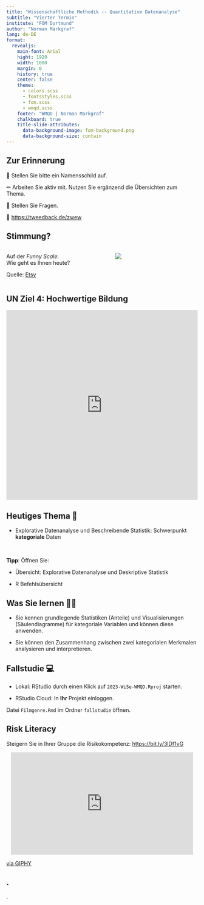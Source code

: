 ```yaml
---
title: "Wissenschaftliche Methodik -- Quantitative Datenanalyse"
subtitle: "Vierter Termin"
institute: "FOM Dortmund"
author: "Norman Markgraf"
lang: de-DE
format: 
  revealjs:
    main-font: Arial
    hight: 1920
    width: 1080
    margin: 0
    history: true
    center: false
    theme:
      - colors.scss
      - fontsstyles.scss
      - fom.scss
      - wmqd.scss
    footer: "WMQD | Norman Markgraf"
    chalkboard: true
    title-slide-attributes:
      data-background-image: fom-background.png
      data-background-size: contain
---
```



## Zur Erinnerung

&#x1F4DB; Stellen Sie bitte ein Namensschild auf.

&#x270F; Arbeiten Sie aktiv mit. Nutzen Sie ergänzend die Übersichten zum Thema.

&#x1F937; Stellen Sie Fragen.

&#x1F4AA; [https://tweedback.de/zwew](https://tweedback.de/zwew)


## Stimmung?

::: {.columns}

:::: {.column width="55%"}
Auf der *Funny Scale*:  
Wie geht es Ihnen heute?

::::: aside
Quelle: [Etsy](https://www.etsy.com/de/listing/1032124670/emotion-check-in-emotional-regulation?ga_order=most_relevant&ga_search_type=all&ga_view_type=gallery&ga_search_query=stimmung+skala&ref=sr_gallery-1-16&sts=1)
:::::

::::

:::: {.column width="45%"}
![](img/fun-scale.jpg){fig-align="center" }
::::

:::


## UN Ziel 4: Hochwertige Bildung

::: center
<iframe src="https://upgrader.gapminder.org/q/3/embed?hasBorder=true&hasOpenSansFont=false" title="86% of people get this question wrong" width="100%" height="500" style="border:none;"></iframe>
:::


## Heutiges Thema &#127979;

- Explorative Datenanalyse und Beschreibende Statistik: Schwerpunkt **[kategoriale]{.green}** Daten

<br>

**Tipp**: Öffnen Sie:

- Übersicht: Explorative Datenanalyse und Deskriptive Statistik

- R Befehlsübersicht


## Was Sie lernen &#x1F469;&#x200D;&#x1F3EB; 

- Sie kennen grundlegende Statistiken (Anteile) und Visualisierungen (Säulendiagramme) für kategoriale Variablen und können diese anwenden.

- Sie können den Zusammenhang zwischen zwei kategorialen Merkmalen analysieren und interpretieren.


## Fallstudie &#x1F4BB;

- Lokal: RStudio durch einen Klick auf `2023-WiSe-WMQD.Rproj` starten.

- RStudio Cloud: In **Ihr** Projekt einloggen.  

Datei `Filmgenre.Rmd` im Ordner `fallstudie` öffnen.


## Risk Literacy

Steigern Sie in Ihrer Gruppe die Risikokompetenz: [https://bit.ly/3lDf1vG](https://bit.ly/3lDf1vG)


<center>
<iframe src="https://giphy.com/embed/26DMZEsanUIYHFO9y" width="480" height="270" frameBorder="0" class="giphy-embed" allowFullScreen></iframe>
</center>

::: {.aside}
[via GIPHY](https://giphy.com/gifs/26DMZEsanUIYHFO9y)
:::

## .
.
